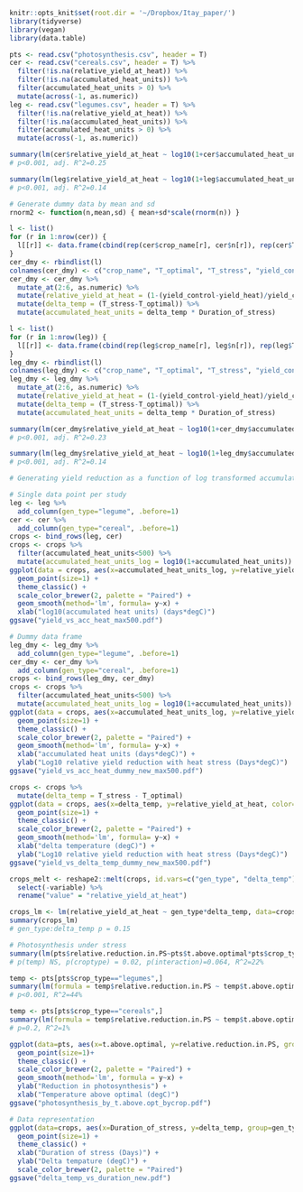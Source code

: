 ```r
knitr::opts_knit$set(root.dir = '~/Dropbox/Itay_paper/')
library(tidyverse)
library(vegan)
library(data.table)
```

```r
pts <- read.csv("photosynthesis.csv", header = T)
cer <- read.csv("cereals.csv", header = T) %>%
  filter(!is.na(relative_yield_at_heat)) %>%
  filter(!is.na(accumulated_heat_units)) %>%
  filter(accumulated_heat_units > 0) %>%
  mutate(across(-1, as.numeric))
leg <- read.csv("legumes.csv", header = T) %>%
  filter(!is.na(relative_yield_at_heat)) %>%
  filter(!is.na(accumulated_heat_units)) %>%
  filter(accumulated_heat_units > 0) %>%
  mutate(across(-1, as.numeric))

summary(lm(cer$relative_yield_at_heat ~ log10(1+cer$accumulated_heat_units)))
# p<0.001, adj. R^2=0.25

summary(lm(leg$relative_yield_at_heat ~ log10(1+leg$accumulated_heat_units)))
# p<0.001, adj. R^2=0.14
```

```r
# Generate dummy data by mean and sd
rnorm2 <- function(n,mean,sd) { mean+sd*scale(rnorm(n)) }

l <- list()
for (r in 1:nrow(cer)) {
  l[[r]] <- data.frame(cbind(rep(cer$crop_name[r], cer$n[r]), rep(cer$T_optimal[r], cer$n[r]), rep(cer$T_stress[r], cer$n[r]), rnorm2(cer$n[r], cer$yield_control[r], cer$sd_control[r]), rnorm2(cer$n[r], cer$yield_heat[r], cer$sd_heat[r]), rep(cer$Duration_of_the_stress[r], cer$n[r])))
}
cer_dmy <- rbindlist(l)
colnames(cer_dmy) <- c("crop_name", "T_optimal", "T_stress", "yield_control", "yield_heat", "Duration_of_stress")
cer_dmy <- cer_dmy %>%
  mutate_at(2:6, as.numeric) %>%
  mutate(relative_yield_at_heat = (1-(yield_control-yield_heat)/yield_control)*100) %>%
  mutate(delta_temp = (T_stress-T_optimal)) %>%
  mutate(accumulated_heat_units = delta_temp * Duration_of_stress)

l <- list()
for (r in 1:nrow(leg)) {
  l[[r]] <- data.frame(cbind(rep(leg$crop_name[r], leg$n[r]), rep(leg$T_optimal[r], leg$n[r]), rep(leg$T_stress[r], leg$n[r]), rnorm2(leg$n[r], leg$yield_control[r], leg$sd_control[r]), rnorm2(leg$n[r], leg$yield_heat[r], leg$sd_heat[r]), rep(leg$Duration_of_the_stress[r], leg$n[r])))
}
leg_dmy <- rbindlist(l)
colnames(leg_dmy) <- c("crop_name", "T_optimal", "T_stress", "yield_control", "yield_heat", "Duration_of_stress")
leg_dmy <- leg_dmy %>%
  mutate_at(2:6, as.numeric) %>%
  mutate(relative_yield_at_heat = (1-(yield_control-yield_heat)/yield_control)*100) %>%
  mutate(delta_temp = (T_stress-T_optimal)) %>%
  mutate(accumulated_heat_units = delta_temp * Duration_of_stress)

summary(lm(cer_dmy$relative_yield_at_heat ~ log10(1+cer_dmy$accumulated_heat_units)))
# p<0.001, adj. R^2=0.23

summary(lm(leg_dmy$relative_yield_at_heat ~ log10(1+leg_dmy$accumulated_heat_units)))
# p<0.001, adj. R^2=0.14
```

```r
# Generating yield reduction as a function of log transformed accumulated heat time figures

# Single data point per study
leg <- leg %>%
  add_column(gen_type="legume", .before=1)
cer <- cer %>%
  add_column(gen_type="cereal", .before=1)
crops <- bind_rows(leg, cer)
crops <- crops %>%
  filter(accumulated_heat_units<500) %>%
  mutate(accumulated_heat_units_log = log10(1+accumulated_heat_units))
ggplot(data = crops, aes(x=accumulated_heat_units_log, y=relative_yield_at_heat, color=gen_type, group=gen_type)) +
  geom_point(size=1) + 
  theme_classic() + 
  scale_color_brewer(2, palette = "Paired") + 
  geom_smooth(method='lm', formula= y~x) +
  xlab("log10(accumulated heat units) (days*degC)")
ggsave("yield_vs_acc_heat_max500.pdf")

# Dummy data frame
leg_dmy <- leg_dmy %>%
  add_column(gen_type="legume", .before=1)
cer_dmy <- cer_dmy %>%
  add_column(gen_type="cereal", .before=1)
crops <- bind_rows(leg_dmy, cer_dmy)
crops <- crops %>%
  filter(accumulated_heat_units<500) %>%
  mutate(accumulated_heat_units_log = log10(1+accumulated_heat_units))
ggplot(data = crops, aes(x=accumulated_heat_units_log, y=relative_yield_at_heat, color=gen_type, group=gen_type)) +
  geom_point(size=1) + 
  theme_classic() + 
  scale_color_brewer(2, palette = "Paired") + 
  geom_smooth(method='lm', formula= y~x) +
  xlab("accumulated heat units (days*degC)") + 
  ylab("Log10 relative yield reduction with heat stress (Days*degC)")
ggsave("yield_vs_acc_heat_dummy_new_max500.pdf")

crops <- crops %>%
  mutate(delta_temp = T_stress - T_optimal)
ggplot(data = crops, aes(x=delta_temp, y=relative_yield_at_heat, color=gen_type, group=gen_type)) +
  geom_point(size=1) + 
  theme_classic() + 
  scale_color_brewer(2, palette = "Paired") + 
  geom_smooth(method='lm', formula= y~x) +
  xlab("delta temperature (degC)") + 
  ylab("Log10 relative yield reduction with heat stress (Days*degC)")
ggsave("yield_vs_delta_temp_dummy_new_max500.pdf")

crops_melt <- reshape2::melt(crops, id.vars=c("gen_type", "delta_temp"), measure.vars = "relative_yield_at_heat") %>%
  select(-variable) %>%
  rename("value" = "relative_yield_at_heat")

crops_lm <- lm(relative_yield_at_heat ~ gen_type*delta_temp, data=crops_melt)
summary(crops_lm)
# gen_type:delta_temp p = 0.15
```

```r
# Photosynthesis under stress
summary(lm(pts$relative.reduction.in.PS~pts$t.above.optimal*pts$crop_type))
# p(temp) NS, p(croptype) = 0.02, p(interaction)=0.064, R^2=22%

temp <- pts[pts$crop_type=="legumes",]
summary(lm(formula = temp$relative.reduction.in.PS ~ temp$t.above.optimal))
# p<0.001, R^2=44%

temp <- pts[pts$crop_type=="cereals",]
summary(lm(formula = temp$relative.reduction.in.PS ~ temp$t.above.optimal))
# p=0.2, R^2=1%

ggplot(data=pts, aes(x=t.above.optimal, y=relative.reduction.in.PS, group=crop_type, color=crop_type)) + 
  geom_point(size=1)+ 
  theme_classic() + 
  scale_color_brewer(2, palette = "Paired") + 
  geom_smooth(method='lm', formula = y~x) + 
  ylab("Reduction in photosynthesis") + 
  xlab("Temperature above optimal (degC)")
ggsave("photosynthesis_by_t.above.opt_bycrop.pdf")
```
```r
# Data representation
ggplot(data=crops, aes(x=Duration_of_stress, y=delta_temp, group=gen_type, color=gen_type)) + 
  geom_point(size=1) + 
  theme_classic() + 
  xlab("Duration of stress (Days)") + 
  ylab("Delta tempature (degC)") + 
  scale_color_brewer(2, palette = "Paired")
ggsave("delta_temp_vs_duration_new.pdf")
```

